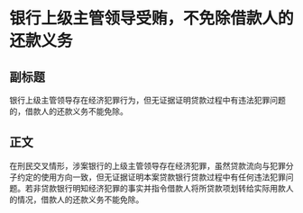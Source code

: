 # 银行上级主管领导受贿，不免除借款人的还款义务
## 副标题
银行上级主管领导存在经济犯罪行为，但无证据证明贷款过程中有违法犯罪问题的，借款人的还款义务不能免除。
## 正文
在刑民交叉情形，涉案银行的上级主管领导存在经济犯罪，虽然贷款流向与犯罪分子约定的使用方向一致，但无证据证明本案贷款银行贷款过程中有任何违法犯罪问题。若非贷款银行明知经济犯罪的事实并指令借款人将所贷款项划转给实际用款人的情况，借款人的还款义务不能免除。